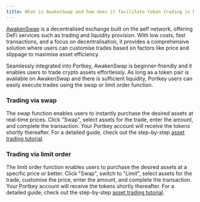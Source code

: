 ```yaml
---
title: What is AwakenSwap and how does it facilitate token trading in Portkey?
---
```


[AwakenSwap](https://www.awaken.finance/ "") is a decentralised exchange built on the aelf network, offering DeFi services such as trading and liquidity provision. With low costs, fast transactions, and a focus on decentralisation, it provides a comprehensive solution where users can customise trades based on factors like price and slippage to maximise asset efficiency.

Seamlessly integrated into Portkey, AwakenSwap is beginner-friendly and it enables users to trade crypto assets effortlessly. As long as a token pair is available on AwakenSwap and there is sufficient liquidity, Portkey users can easily execute trades using the swap or limit order function.

### Trading via swap

The swap function enables users to instantly purchase the desired assets at real-time prices. Click "Swap", select assets for the trade, enter the amount, and complete the transaction. Your Portkey account will receive the tokens shortly thereafter. For a detailed guide, check out the step-by-step [asset trading tutorial](/docs/How-to-trade-assets "").

### Trading via limit order

The limit order function enables users to purchase the desired assets at a specific price or better. Click "Swap", switch to "Limit", select assets for the trade, customise the price, enter the amount, and complete the transaction. Your Portkey account will receive the tokens shortly thereafter. For a detailed guide, check out the step-by-step [asset trading tutorial](\(/docs/How-to-trade-assets\) "").
